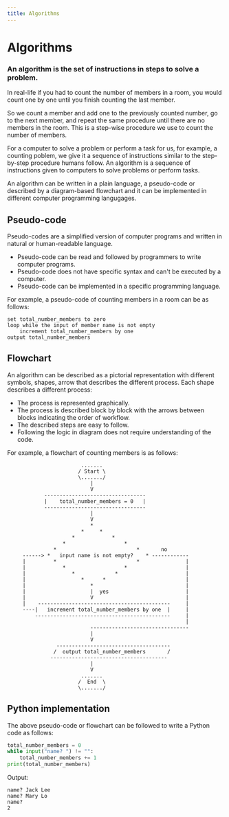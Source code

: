 ---
title: Algorithms
---

# Algorithms

### An algorithm is the set of instructions in steps to solve a problem.

In real-life if you had to count the number of members in a room, you would count one by one until you finish counting the last member.

So we count a member and add one to the previously counted number, go to the next member, and repeat the same procedure until there are no members in the room. This is a step-wise procedure we use to count the number of members.

For a computer to solve a problem or perform a task for us, for example, a counting poblem, we give it a sequence of instructions similar to the step-by-step procedure humans follow. An algorithm is a sequence of instructions given to computers to solve problems or perform tasks.

An algorithm can be written in a plain language, a pseudo-code or described by a diagram-based flowchart and it can be implemented in different computer programming langugages. 

## Pseudo-code
Pseudo-codes are a simplified version of computer programs and written in natural or human-readable language.

- Pseudo-code can be read and followed by programmers to write computer programs.
- Pseudo-code does not have specific syntax and can't be executed by a computer.
- Pseudo-code can be implemented in a specific programming language.

For example, a pseudo-code of counting members in a room can be as follows:

```
set total_number_members to zero
loop while the input of member name is not empty
    increment total_number_members by one
output total_number_members
```

## Flowchart
An algorithm can be described as a pictorial representation with different symbols, shapes, arrow that describes the different process. Each shape describes a different process:

- The process is represented graphically.
- The process is described block by block with the arrows between blocks indicating the order of workflow.
- The described steps are easy to follow.
- Following the logic in diagram does not require understanding of the code.
 
For example, a flowchart of counting members is as follows:
```
                        .......
                       / Start \
                       \......./
                           |
                           V
            ---------------------------------
            |    total_number_members = 0   |
            ---------------------------------
                           |
                           V
                           *
                        *     * 
                     *            *          
                  *                   *
               *                          *       no
     ------> *   input name is not empty?    * ------------
     |         *                          *               |
     |            *                   *                   |
     |               *             *                      |
     |                  *      *                          |
     |                     *                              |
     |                     |  yes                         |
     |                     V                              |
     |    -------------------------------------------     |
     ----|   increment total_number_members by one  |     |
         --------------------------------------------     |
                                                          |
                           --------------------------------
                           |
                           V
                -------------------------------------
               /  output total_number_members       /
              --------------------------------------
                           |
                           V
                        .......
                       /  End  \
                       \......./
```

## Python implementation
The above pseudo-code or flowchart can be followed to write a Python code as follows:
```Python
total_number_members = 0
while input("name? ") != "":
    total_number_members += 1
print(total_number_members)
```

Output:
```
name? Jack Lee
name? Mary Lo
name?
2
```